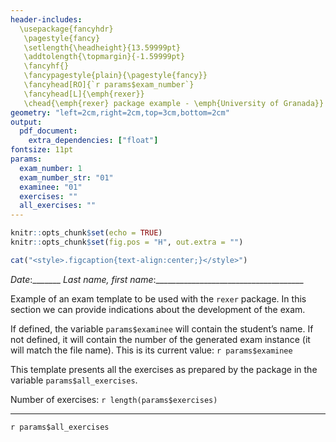 ---
header-includes:
  \usepackage{fancyhdr}
   \pagestyle{fancy}
   \setlength{\headheight}{13.59999pt}
   \addtolength{\topmargin}{-1.59999pt}
   \fancyhf{}
   \fancypagestyle{plain}{\pagestyle{fancy}}
   \fancyhead[RO]{`r params$exam_number`}
   \fancyhead[L]{\emph{rexer}}
   \chead{\emph{rexer} package example - \emph{University of Granada}}
geometry: "left=2cm,right=2cm,top=3cm,bottom=2cm"
output:
  pdf_document:
    extra_dependencies: ["float"]
fontsize: 11pt
params:
  exam_number: 1
  exam_number_str: "01"
  examinee: "01"
  exercises: ""
  all_exercises: ""
---

```{r setup, include=FALSE}
knitr::opts_chunk$set(echo = TRUE)
knitr::opts_chunk$set(fig.pos = "H", out.extra = "")
```

```{r echo=F, results='asis'}
cat("<style>.figcaption{text-align:center;}</style>")
```


*Date*:_______ *Last name, first name*:_____________________________________


Example of an exam template to be used with the `rexer` package. In this section we can provide indications about the development of the exam.

If defined, the variable `params$examinee` will contain the student's name. If not defined, it will contain the number of the generated exam instance (it will match the file name). This is its current value: `r params$examinee`

This template presents all the exercises as prepared by the package in the variable `params$all_exercises`.

Number of exercises: `r length(params$exercises)`

---

`r params$all_exercises`
